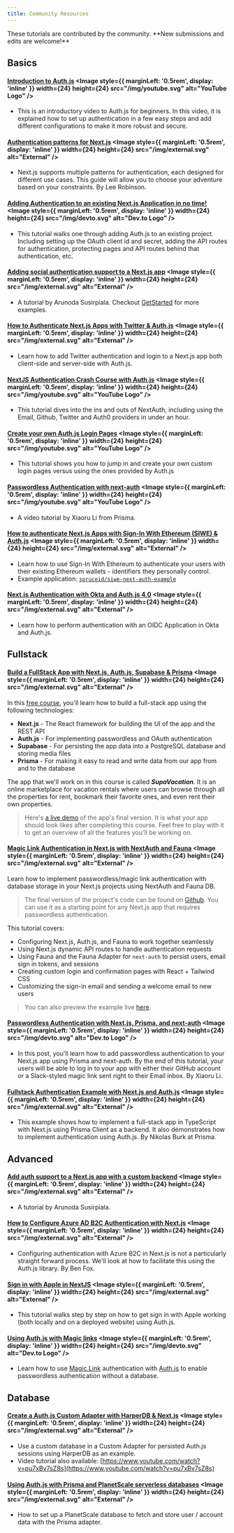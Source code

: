 ```yaml
---
title: Community Resources
---
```



<Callout type="info">
  These tutorials are contributed by the community. **New submissions and edits
  are welcome!**
</Callout>

## Basics

#### [Introduction to Auth.js](https://www.youtube.com/watch?v=npZsJxWntJM) <Image style={{ marginLeft: '0.5rem', display: 'inline' }} width={24} height={24} src="/img/youtube.svg" alt="YouTube Logo" />

- This is an introductory video to Auth.js for beginners. In this video, it is explained how to set up authentication in a few easy steps and add different configurations to make it more robust and secure.

#### [Authentication patterns for Next.js](https://nextjs.org/docs/authentication) <Image style={{ marginLeft: '0.5rem', display: 'inline' }} width={24} height={24} src="/img/external.svg" alt="External" />

- Next.js supports multiple patterns for authentication, each designed for different use cases. This guide will allow you to choose your adventure based on your constraints. By Lee Robinson.

#### [Adding Authentication to an existing Next.js Application in no time!](https://dev.to/ndom91/adding-authentication-to-an-existing-serverless-next-js-app-in-no-time-with-nextauth-js-192h) <Image style={{ marginLeft: '0.5rem', display: 'inline' }} width={24} height={24} src="/img/devto.svg" alt="Dev.to Logo" />

- This tutorial walks one through adding Auth.js to an existing project. Including setting up the OAuth client id and secret, adding the API routes for authentication, protecting pages and API routes behind that authentication, etc.

#### [Adding social authentication support to a Next.js app](https://getstarted.sh/bulletproof-next/add-social-authentication) <Image style={{ marginLeft: '0.5rem', display: 'inline' }} width={24} height={24} src="/img/external.svg" alt="External" />

- A tutorial by Arunoda Susirpiala. Checkout [GetStarted](https://getstarted.sh/) for more examples.

#### [How to Authenticate Next.js Apps with Twitter & Auth.js](https://spacejelly.dev/posts/how-to-authenticate-next-js-apps-with-twitter-nextauth-js/) <Image style={{ marginLeft: '0.5rem', display: 'inline' }} width={24} height={24} src="/img/external.svg" alt="External" />

- Learn how to add Twitter authentication and login to a Next.js app both client-side and server-side with Auth.js.

#### [NextJS Authentication Crash Course with Auth.js](https://youtu.be/o_wZIVmWteQ) <Image style={{ marginLeft: '0.5rem', display: 'inline' }} width={24} height={24} src="/img/youtube.svg" alt="YouTube Logo" />

- This tutorial dives into the ins and outs of NextAuth, including using the Email, Github, Twitter and Auth0 providers in under an hour.

#### [Create your own Auth.js Login Pages](https://youtu.be/kB6YNYZ63fw) <Image style={{ marginLeft: '0.5rem', display: 'inline' }} width={24} height={24} src="/img/youtube.svg" alt="YouTube Logo" />

- This tutorial shows you how to jump in and create your own custom login pages versus using the ones provided by Auth.js

#### [Passwordless Authentication with next-auth](https://www.youtube.com/watch?v=GPBD3acOx_M) <Image style={{ marginLeft: '0.5rem', display: 'inline' }} width={24} height={24} src="/img/youtube.svg" alt="YouTube Logo" />

- A video tutorial by Xiaoru Li from Prisma.

#### [How to authenticate Next.js Apps with Sign-In With Ethereum (SIWE) & Auth.js](https://docs.login.xyz/integrations/Auth.js) <Image style={{ marginLeft: '0.5rem', display: 'inline' }} width={24} height={24} src="/img/external.svg" alt="External" />

- Learn how to use Sign-In With Ethereum to authenticate your users with their existing Ethereum wallets - identifiers they personally control.
- Example application: [`spruceid/siwe-next-auth-example`](https://github.com/spruceid/siwe-next-auth-example)

#### [Next.js Authentication with Okta and Auth.js 4.0](https://thetombomb.com/posts/nextjs-nextauth-okta) <Image style={{ marginLeft: '0.5rem', display: 'inline' }} width={24} height={24} src="/img/external.svg" alt="External" />

- Learn how to perform authentication with an OIDC Application in Okta and Auth.js.

## Fullstack

#### [Build a FullStack App with Next.js, Auth.js, Supabase & Prisma](https://themodern.dev/courses/build-a-fullstack-app-with-nextjs-supabase-and-prisma-242389284337222224) <Image style={{ marginLeft: '0.5rem', display: 'inline' }} width={24} height={24} src="/img/external.svg" alt="External" />

In this [free course](https://themodern.dev/courses/build-a-fullstack-app-with-nextjs-supabase-and-prisma-242389284337222224), you'll learn how to build a full-stack app using the following technologies:

- **Next.js** - The React framework for building the UI of the app and the REST API
- **Auth.js** - For implementing passwordless and OAuth authentication
- **Supabase** - For persisting the app data into a PostgreSQL database and storing media files
- **Prisma** - For making it easy to read and write data from our app from and to the database

The app that we'll work on in this course is called **_SupaVacation_**. It is an online marketplace for vacation rentals where users can browse through all the properties for rent, bookmark their favorite ones, and even rent their own properties.

> Here's [a live demo](https://supa-vacation.vercel.app/) of the app's final version. It is what your app should look likes after completing this course. Feel free to play with it to get an overview of all the features you'll be working on.

#### [Magic Link Authentication in Next.js with NextAuth and Fauna](https://alterclass.io/tutorials/magic-link-authentication-in-nextjs-with-nextauth-and-fauna) <Image style={{ marginLeft: '0.5rem', display: 'inline' }} width={24} height={24} src="/img/external.svg" alt="External" />

Learn how to implement passwordless/magic link authentication with database storage in your Next.js projects using NextAuth and Fauna DB.

> The final version of the project's code can be found on [Github](https://github.com/AlterClassIO/magic-next-auth). You can use it as a starting point for any Next.js app that requires passwordless authentication.

This tutorial covers:

- Configuring Next.js, Auth.js, and Fauna to work together seamlessly
- Using Next.js dynamic API routes to handle authentication requests
- Using Fauna and the Fauna Adapter for `next-auth` to persist users, email sign in tokens, and sessions
- Creating custom login and confirmation pages with React + Tailwind CSS
- Customizing the sign-in email and sending a welcome email to new users

> You can also preview the example live [here](https://magic-next-auth.vercel.app/).

#### [Passwordless Authentication with Next.js, Prisma, and next-auth](https://dev.to/prisma/passwordless-authentication-with-next-js-prisma-and-next-auth-5g8g) <Image style={{ marginLeft: '0.5rem', display: 'inline' }} width={24} height={24} src="/img/devto.svg" alt="Dev.to Logo" />

- In this post, you'll learn how to add passwordless authentication to your Next.js app using Prisma and next-auth. By the end of this tutorial, your users will be able to log in to your app with either their GitHub account or a Slack-styled magic link sent right to their Email inbox. By Xiaoru Li.

#### [Fullstack Authentication Example with Next.js and Auth.js](https://github.com/prisma/prisma-examples/tree/latest/typescript/rest-nextjs-api-routes-auth) <Image style={{ marginLeft: '0.5rem', display: 'inline' }} width={24} height={24} src="/img/external.svg" alt="External" />

- This example shows how to implement a full-stack app in TypeScript with Next.js using Prisma Client as a backend. It also demonstrates how to implement authentication using Auth.js. By Nikolas Burk at Prisma.

## Advanced

#### [Add auth support to a Next.js app with a custom backend](https://arunoda.me/blog/add-auth-support-to-a-next-js-app-with-a-custom-backend) <Image style={{ marginLeft: '0.5rem', display: 'inline' }} width={24} height={24} src="/img/external.svg" alt="External" />

- A tutorial by Arunoda Susirpiala.

#### [How to Configure Azure AD B2C Authentication with Next.js](https://benjaminwfox.com/blog/tech/how-to-configure-azure-b2c-with-nextjs) <Image style={{ marginLeft: '0.5rem', display: 'inline' }} width={24} height={24} src="/img/external.svg" alt="External" />

- Configuring authentication with Azure B2C in Next.js is not a particularly straight forward process. We'll look at how to facilitate this using the Auth.js library. By Ben Fox.

#### [Sign in with Apple in NextJS](https://thesiddd.com/blog/apple-auth) <Image style={{ marginLeft: '0.5rem', display: 'inline' }} width={24} height={24} src="/img/external.svg" alt="External" />

- This tutorial walks step by step on how to get sign in with Apple working (both locally and on a deployed website) using Auth.js.

#### [Using Auth.js with Magic links](https://dev.to/narciero/using-nextauth-js-with-magic-links-df4) <Image style={{ marginLeft: '0.5rem', display: 'inline' }} width={24} height={24} src="/img/devto.svg" alt="Dev.to Logo" />

- Learn how to use [Magic.Link](https://magic.link) authentication with [Auth.js](https://authjs.dev) to enable passwordless authentication without a database.

## Database

#### [Create a Auth.js Custom Adapter with HarperDB & Next.js](https://spacejelly.dev/posts/how-to-create-a-nextauth-js-custom-adapter-with-harperdb-next-js/) <Image style={{ marginLeft: '0.5rem', display: 'inline' }} width={24} height={24} src="/img/external.svg" alt="External" />

- Use a custom database in a Custom Adapter for persisted Auth.js sessions using HarperDB as an example.
- Video tutorial also available: [https://www.youtube.com/watch?v=pu7xBv7sZ8s](https://www.youtube.com/watch?v=pu7xBv7sZ8s)

#### [Using Auth.js with Prisma and PlanetScale serverless databases](https://github.com/planetscale/nextjs-planetscale-starter) <Image style={{ marginLeft: '0.5rem', display: 'inline' }} width={24} height={24} src="/img/external.svg" alt="External" />

- How to set up a PlanetScale database to fetch and store user / account data with the Prisma adapter.
